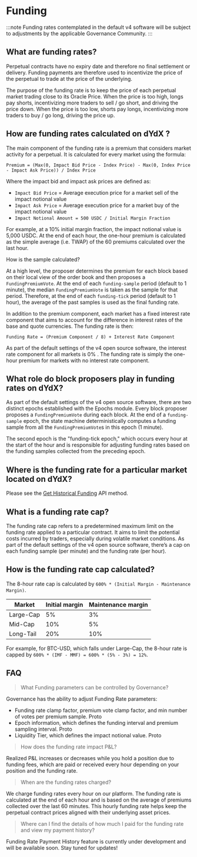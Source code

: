 # Funding

:::note
Funding rates contemplated in the default v4 software will be subject to adjustments by the applicable Governance Community.
:::

## What are funding rates?

Perpetual contracts have no expiry date and therefore no final settlement or delivery. Funding payments are therefore used to incentivize the price of the perpetual to trade at the price of the underlying.
 
The purpose of the funding rate is to keep the price of each perpetual market trading close to its Oracle Price. When the price is too high, longs pay shorts, incentivizing more traders to sell / go short, and driving the price down. When the price is too low, shorts pay longs, incentivizing more traders to buy / go long, driving the price up.
 
## How are funding rates calculated on dYdX ?

The main component of the funding rate is a premium that considers market activity for a perpetual. It is calculated for every market using the formula:
 
```
Premium = (Max(0, Impact Bid Price - Index Price) - Max(0, Index Price - Impact Ask Price)) / Index Price
```
 
Where the impact bid and impact ask prices are defined as:
- `Impact Bid Price` = Average execution price for a market sell of the impact notional value
- `Impact Ask Price` = Average execution price for a market buy of the impact notional value
- `Impact Notional Amount = 500 USDC / Initial Margin Fraction`
 
For example, at a 10% initial margin fraction, the impact notional value is 5,000 USDC.
At the end of each hour, the one-hour premium is calculated as the simple average (i.e. TWAP) of the 60 premiums calculated over the last hour. 
 
How is the sample calculated? 
 
At a high level, the proposer determines the premium for each block based on their local view of the order book and then proposes a `FundingPremiumVote`. At the end of each `funding-sample` period (default to 1 minute), the median `FundingPremiumVote` is taken as the sample for that period. Therefore, at the end of each `funding-tick` period (default to 1 hour), the average of the past samples is used as the final funding rate.
 
In addition to the premium component, each market has a fixed interest rate component that aims to account for the difference in interest rates of the base and quote currencies. The funding rate is then:

```
Funding Rate = (Premium Component / 8) + Interest Rate Component
```
 
As part of the default settings of the v4 open source software, the interest rate component for all markets is 0% . The funding rate is simply the one-hour premium for markets with no interest rate component.
 
## What role do block proposers play in funding rates on dYdX?

As part of the default settings of the v4 open source software, there are two distinct epochs established with the Epochs module. Every block proposer proposes a `FundingPremiumVote` during each block. At the end of a `funding-sample` epoch, the state machine deterministically computes a funding sample from all the `FundingPremiumVote`s in this epoch (1 minute).
 
The second epoch is the "funding-tick epoch," which occurs every hour at the start of the hour and is responsible for adjusting funding rates based on the funding samples collected from the preceding epoch.
 
## Where is the funding rate for a particular market located on dYdX?

Please see the [Get Historical Funding](/indexer-client/http#get-historical-funding) API method.
 
## What is a funding rate cap?

The funding rate cap refers to a predetermined maximum limit on the funding rate applied to a particular contract. It aims to limit the potential costs incurred by traders, especially during volatile market conditions. As part of the default settings of the v4 open source software, there’s a cap on each funding sample (per minute) and the funding rate (per hour).
 
## How is the funding rate cap calculated?

The 8-hour rate cap is calculated by `600% * (Initial Margin - Maintenance Margin)`.

| Market | Initial margin | Maintenance margin |
| ------ | -------------- | ------------------ |
| Large-Cap | 5%  | 3%  |
| Mid-Cap   | 10% | 5%  |
| Long-Tail | 20% | 10% |
 
For example, for BTC-USD, which falls under Large-Cap, the 8-hour rate is capped by `600% * (IMF - MMF) = 600% * (5% - 3%) = 12%`.
 
## FAQ
 
> What Funding parameters can be controlled by Governance?

Governance has the ability to adjust Funding Rate parameters:
- Funding rate clamp factor, premium vote clamp factor, and min number of votes per premium sample. Proto
- Epoch information, which defines the funding interval and premium sampling interval. Proto
- Liquidity Tier, which defines the impact notional value. Proto
 
>  How does the funding rate impact P&L?

Realized P&L increases or decreases while you hold a position due to funding fees, which are paid or received every hour depending on your position and the funding rate.
 
> When are the funding rates charged? 

We charge funding rates every hour on our platform. The funding rate is calculated at the end of each hour and is based on the average of premiums collected over the last 60 minutes. This hourly funding rate helps keep the perpetual contract prices aligned with their underlying asset prices.
 
> Where can I find the details of how much I paid for the funding rate and view my payment history?

Funding Rate Payment History feature is currently under development and will be available soon. Stay tuned for updates!

